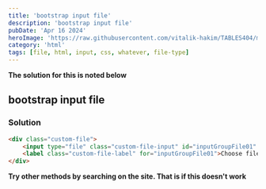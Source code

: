 ```yaml
---
title: 'bootstrap input file'
description: 'bootstrap input file'
pubDate: 'Apr 16 2024'
heroImage: 'https://raw.githubusercontent.com/vitalik-hakim/TABLES404/main/error_b/HTML.png'
category: 'html'
tags: [file, html, input, css, whatever, file-type]
---
```


**The solution for this is noted below**

## bootstrap input file

### Solution

```html
<div class="custom-file">
	<input type="file" class="custom-file-input" id="inputGroupFile01" />
	<label class="custom-file-label" for="inputGroupFile01">Choose file</label>
</div>
```

**Try other methods by searching on the site. That is if this doesn't work**

